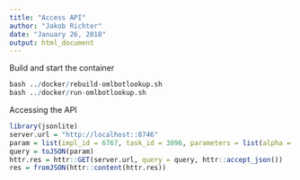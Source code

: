 ```yaml
---
title: "Access API"
author: "Jakob Richter"
date: "January 26, 2018"
output: html_document
---
```


Build and start the container
```r
bash ../docker/rebuild-omlbotlookup.sh
bash ../docker/run-omlbotlookup.sh
```

Accessing the API
```r
library(jsonlite)
server.url = "http://localhost::8746"
param = list(impl_id = 6767, task_id = 3896, parameters = list(alpha = 5, eta = 3))
query = toJSON(param)
httr.res = httr::GET(server.url, query = query, httr::accept_json())
res = fromJSON(httr::content(httr.res))
```
